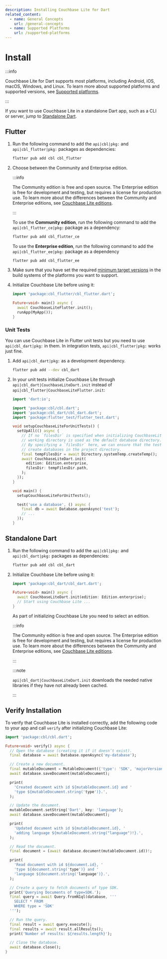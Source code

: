 ```yaml
---
description: Installing Couchbase Lite for Dart
related_content:
  - name: General Concepts
    url: /general-concepts
  - name: Supported Platforms
    url: /supported-platforms
---
```


# Install

:::info

Couchbase Lite for Dart supports most platforms, including Android, iOS, macOS,
Windows, and Linux. To learn more about supported platforms and supported
versions, see [Supported platforms](supported-platforms.mdx).

:::

If you want to use Couchbase Lite in a standalone Dart app, such as a CLI or
server, jump to [Standalone Dart](#standalone-dart).

## Flutter

1. Run the following command to add the `api|cbl|pkg:` and
   `api|cbl_flutter|pkg:` packages as dependencies:

   ```bash
   flutter pub add cbl cbl_flutter
   ```

2. Choose between the Community and Enterprise edition.

   :::info

   The Community edition is free and open source. The Enterprise edition is free
   for development and testing, but requires a license for production use. To
   learn more about the differences between the Community and Enterprise
   editions, see [Couchbase Lite editions].

   :::

   To use the **Community edition**, run the following command to add the
   `api|cbl_flutter_ce|pkg:` package as a dependency:

   ```bash
   flutter pub add cbl_flutter_ce
   ```

   To use the **Enterprise edition**, run the following command to add the
   `api|cbl_flutter_ee|pkg:` package as a dependency

   ```bash
   flutter pub add cbl_flutter_ee
   ```

3. Make sure that you have set the required
   [minimum target versions](supported-platforms.mdx) in the build systems of
   the platforms you want to support.

4. Initialize Couchbase Lite before using it:

   ```dart
   import 'package:cbl_flutter/cbl_flutter.dart';

   Future<void> main() async {
     await CouchbaseLiteFlutter.init();
     runApp(MyApp());
   }
   ```

### Unit Tests

You can use Couchbase Lite in Flutter unit tests but you need to use
`api|cbl_dart|pkg:` in them. In integration tests, `api|cbl_flutter|pkg:` works
just fine.

1. Add `api|cbl_dart|pkg:` as a development dependency.

   ```bash
   flutter pub add --dev cbl_dart
   ```

2. In your unit tests initialize Couchbase Lite through
   `api|cbl_dart|CouchbaseLiteDart.init` instead of
   `api|cbl_flutter|CouchbaseLiteFlutter.init`:

   ```dart
   import 'dart:io';

   import 'package:cbl/cbl.dart';
   import 'package:cbl_dart/cbl_dart.dart';
   import 'package:flutter_test/flutter_test.dart';

   void setupCouchbaseLiteForUnitTests() {
     setUpAll(() async {
       // If no `filesDir` is specified when initializing CouchbaseLiteDart, the
       // working directory is used as the default database directory.
       // By specifying a `filesDir` here, we can ensure that the tests don't
       // create databases in the project directory.
       final tempFilesDir = await Directory.systemTemp.createTemp();
       await CouchbaseLiteDart.init(
         edition: Edition.enterprise,
         filesDir: tempFilesDir.path,
       );
     });
   }

   void main() {
     setupCouchbaseLiteForUnitTests();

     test('use a database', () async {
       final db = await Database.openAsync('test');
       // ...
     });
   }
   ```

## Standalone Dart

1. Run the following command to add the `api|cbl|pkg:` and `api|cbl_dart|pkg:`
   packages as dependencies:

   ```bash
   flutter pub add cbl cbl_dart
   ```

2. Initialize Couchbase Lite before using it:

   ```dart
   import 'package:cbl_dart/cbl_dart.dart';

   Future<void> main() async {
     await CouchbaseLiteDart.init(edition: Edition.enterprise);
     // Start using Couchbase Lite ...
   }
   ```

   As part of initializing Couchbase Lite you need to select an edition.

   :::info

   The Community edition is free and open source. The Enterprise edition is free
   for development and testing, but requires a license for production use. To
   learn more about the differences between the Community and Enterprise
   editions, see [Couchbase Lite editions].

   :::

   :::note

   `api|cbl_dart|CouchbaseLiteDart.init` downloads the needed native libraries
   if they have not already been cached.

   :::

## Verify Installation

To verify that Couchbase Lite is installed correctly, add the following code to
your app and call `verify` after initializing Couchbase Lite:

```dart
import 'package:cbl/cbl.dart';

Future<void> verify() async {
  // Open the database (creating it if it doesn’t exist).
  final database = await Database.openAsync('my-database');

  // Create a new document.
  final mutableDocument = MutableDocument({'type': 'SDK', 'majorVersion': 2});
  await database.saveDocument(mutableDocument);

  print(
    'Created document with id ${mutableDocument.id} and '
    'type ${mutableDocument.string('type')}.',
  );

  // Update the document.
  mutableDocument.setString('Dart', key: 'language');
  await database.saveDocument(mutableDocument);

  print(
    'Updated document with id ${mutableDocument.id}, '
    'adding language ${mutableDocument.string("language")!}.',
  );

  // Read the document.
  final document = (await database.document(mutableDocument.id))!;

  print(
    'Read document with id ${document.id}, '
    'type ${document.string('type')} and '
    'language ${document.string('language')}.',
  );

  // Create a query to fetch documents of type SDK.
  print('Querying Documents of type=SDK.');
  final query = await Query.fromN1ql(database, '''
    SELECT * FROM _
    WHERE type = 'SDK'
  ''');

  // Run the query.
  final result = await query.execute();
  final results = await result.allResults();
  print('Number of results: ${results.length}');

  // Close the database.
  await database.close();
}
```

[couchbase lite editions]: https://www.couchbase.com/products/editions#cmobile
